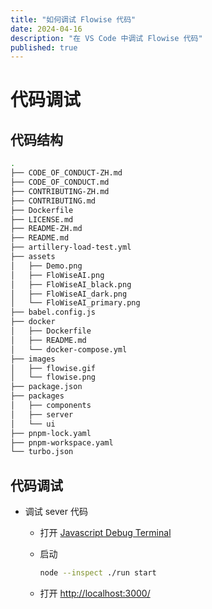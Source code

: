 ```yaml
---
title: "如何调试 Flowise 代码"
date: 2024-04-16
description: "在 VS Code 中调试 Flowise 代码"
published: true
---
```


# 代码调试

## 代码结构

```bash
.
├── CODE_OF_CONDUCT-ZH.md
├── CODE_OF_CONDUCT.md
├── CONTRIBUTING-ZH.md
├── CONTRIBUTING.md
├── Dockerfile
├── LICENSE.md
├── README-ZH.md
├── README.md
├── artillery-load-test.yml
├── assets
│   ├── Demo.png
│   ├── FloWiseAI.png
│   ├── FloWiseAI_black.png
│   ├── FloWiseAI_dark.png
│   └── FloWiseAI_primary.png
├── babel.config.js
├── docker
│   ├── Dockerfile
│   ├── README.md
│   └── docker-compose.yml
├── images
│   ├── flowise.gif
│   └── flowise.png
├── package.json
├── packages
│   ├── components
│   ├── server
│   └── ui
├── pnpm-lock.yaml
├── pnpm-workspace.yaml
└── turbo.json
```

## 代码调试

- 调试 sever 代码

  - 打开 [Javascript Debug Terminal](https://code.visualstudio.com/docs/nodejs/nodejs-debugging#_javascript-debug-terminal)

  - 启动

    ```bash
    node --inspect ./run start
    ```

  - 打开 [http://localhost:3000/](http://localhost:3000/)
